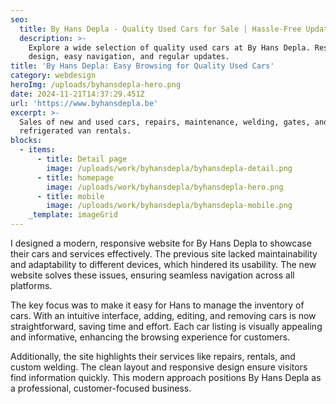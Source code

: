 ```yaml
---
seo:
  title: By Hans Depla - Quality Used Cars for Sale | Hassle-Free Updates
  description: >-
    Explore a wide selection of quality used cars at By Hans Depla. Responsive
    design, easy navigation, and regular updates.
title: 'By Hans Depla: Easy Browsing for Quality Used Cars'
category: webdesign
heroImg: /uploads/byhansdepla-hero.png
date: 2024-11-21T14:37:29.451Z
url: 'https://www.byhansdepla.be'
excerpt: >-
  Sales of new and used cars, repairs, maintenance, welding, gates, and
  refrigerated van rentals.
blocks:
  - items:
      - title: Detail page
        image: /uploads/work/byhansdepla/byhansdepla-detail.png
      - title: homepage
        image: /uploads/work/byhansdepla/byhansdepla-hero.png
      - title: mobile
        image: /uploads/work/byhansdepla/byhansdepla-mobile.png
    _template: imageGrid
---
```


I designed a modern, responsive website for By Hans Depla to showcase their cars and services effectively. The previous site lacked maintainability and adaptability to different devices, which hindered its usability. The new website solves these issues, ensuring seamless navigation across all platforms.

The key focus was to make it easy for Hans to manage the inventory of cars. With an intuitive interface, adding, editing, and removing cars is now straightforward, saving time and effort. Each car listing is visually appealing and informative, enhancing the browsing experience for customers.

Additionally, the site highlights their services like repairs, rentals, and custom welding. The clean layout and responsive design ensure visitors find information quickly. This modern approach positions By Hans Depla as a professional, customer-focused business.
